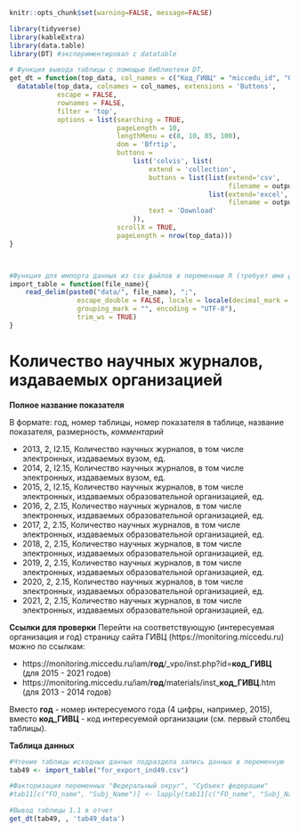 
```r
knitr::opts_chunk$set(warning=FALSE, message=FALSE)
```


```r
library(tidyverse)
library(kableExtra)
library(data.table)
library(DT) #экспериментировал с datatable
```

```r
# Функция вывода таблицы с помощью библиотеки DT, 
get_dt = function(top_data, col_names = c("Код_ГИВЦ" = "miccedu_id", "Организация" = "clear_name", "2013" = "ind_2013_value", "2014" = "ind_2014_value", "2015" = "ind_2015_value", "2016" = "ind_2016_value", "2017" = "ind_2017_value", "2018" = "ind_2018_value", "2019" = "ind_2019_value", "2020" = "ind_2020_value", "2021" =  "ind_2021_value"), output_file_name) {
  datatable(top_data, colnames = col_names, extensions = 'Buttons',
            escape = FALSE,
            rownames = FALSE,
            filter = 'top',
            options = list(searching = TRUE,
                           pageLength = 10,
                           lengthMenu = c(8, 10, 85, 100),
                           dom = 'Bfrtip',
                           buttons = 
                               list('colvis', list(
                                   extend = 'collection',
                                   buttons = list(list(extend='csv',
                                                       filename = output_file_name),
                                                  list(extend='excel',
                                                       filename = output_file_name)),
                                   text = 'Download'
                               )),
                           scrollX = TRUE,
                           pageLength = nrow(top_data))) 
}



#Функция для импорта данных из csv файлов в переменные R (требует имя файла в кавычках и берет из каталока data рабочей директории проекта)
import_table = function(file_name){
    read_delim(paste0("data/", file_name), ";", 
                 escape_double = FALSE, locale = locale(decimal_mark = ",", 
                 grouping_mark = "", encoding = "UTF-8"), 
                 trim_ws = TRUE)
}
```



# Количество научных журналов, издаваемых организацией  {#ind49_info}

**Полное название показателя**

В формате: год, номер таблицы, номер показателя в таблице, название показателя, размерность, *комментарий*



* 2013, 2, I2.15, Количество научных журналов, в том числе электронных, издаваемых вузом, ед.
* 2014, 2, I2.15, Количество научных журналов, в том числе электронных, издаваемых вузом, ед.
* 2015, 2, I2.15, Количество научных журналов, в том числе электронных, издаваемых образовательной организацией, ед.
* 2016, 2, 2.15, Количество научных журналов, в том числе электронных, издаваемых образовательной организацией, ед.
* 2017, 2, 2.15, Количество научных журналов, в том числе электронных, издаваемых образовательной организацией, ед.
* 2018, 2, 2.15, Количество научных журналов, в том числе электронных, издаваемых образовательной организацией, ед.
* 2019, 2, 2.15, Количество научных журналов, в том числе электронных, издаваемых образовательной организацией, ед.
* 2020, 2, 2.15, Количество научных журналов, в том числе электронных, издаваемых образовательной организацией, ед.
* 2021, 2, 2.15, Количество научных журналов, в том числе электронных, издаваемых образовательной организацией, ед.


**Ссылки для проверки**
Перейти на соответствующую (интересуемая организация и год) страницу сайта ГИВЦ (https://monitoring.miccedu.ru) можно по ссылкам:

* https://monitoring.miccedu.ru/iam/**год**/_vpo/inst.php?id=**код_ГИВЦ** (для 2015 - 2021 годов)
* https://monitoring.miccedu.ru/iam/**год**/materials/inst_**код_ГИВЦ**.htm (для 2013 - 2014 годов)

Вместо **год** - номер интересуемого года (4 цифры, например, 2015), вместо **код_ГИВЦ** - код интересуемой организации (см. первый столбец таблицы).



**Таблица данных**

```r
#Чтение таблицы исходных данных подраздела запись данных в переменную
tab49 <- import_table("for_export_ind49.csv")

#Факторизация переменных "Федеральный округ", "Субъект федерации"
#tab11[c("FO_name", "Subj_Name")] <- lapply(tab11[c("FO_name", "Subj_Name")] , factor)

```




```r
#Вывод таблицы 1.1 в отчет
get_dt(tab49, , 'tab49_data')
```



